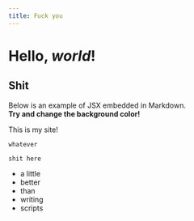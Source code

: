 ```yaml
---
title: Fuck you
---
```


# Hello, _world_!
## Shit

Below is an example of JSX embedded in Markdown. <br /> **Try and change the
background color!**

This is my site!

`whatever`

```
shit here
```

- a little
- better
- than
- writing
- scripts
